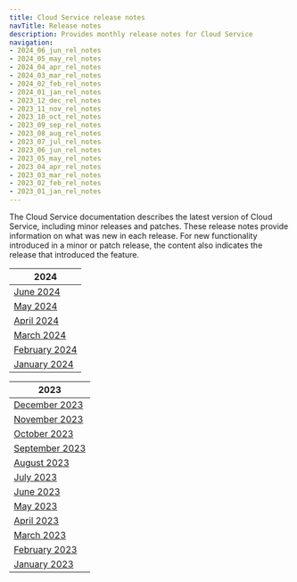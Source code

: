 ```yaml
---
title: Cloud Service release notes
navTitle: Release notes
description: Provides monthly release notes for Cloud Service
navigation:
- 2024_06_jun_rel_notes
- 2024_05_may_rel_notes
- 2024_04_apr_rel_notes
- 2024_03_mar_rel_notes
- 2024_02_feb_rel_notes
- 2024_01_jan_rel_notes
- 2023_12_dec_rel_notes
- 2023_11_nov_rel_notes
- 2023_10_oct_rel_notes
- 2023_09_sep_rel_notes
- 2023_08_aug_rel_notes
- 2023_07_jul_rel_notes
- 2023_06_jun_rel_notes
- 2023_05_may_rel_notes
- 2023_04_apr_rel_notes
- 2023_03_mar_rel_notes
- 2023_02_feb_rel_notes
- 2023_01_jan_rel_notes
---
```


The Cloud Service documentation describes the latest version of Cloud Service, including minor releases and patches. These release notes provide information on what was new in each release. For new functionality introduced in a minor or patch release, the content also indicates the release that introduced the feature.

| 2024                                |
|--------------------------------------|
| [June 2024](2024_06_jun_rel_notes)     |
| [May 2024](2024_05_may_rel_notes)     |
| [April 2024](2024_04_apr_rel_notes)     |
| [March 2024](2024_03_mar_rel_notes)     |
| [February 2024](2024_02_feb_rel_notes)  |
| [January 2024](2024_01_jan_rel_notes)   |

| 2023                                |
|--------------------------------------|
| [December 2023](2023_12_dec_rel_notes) |
| [November 2023](2023_11_nov_rel_notes) |
| [October 2023](2023_10_oct_rel_notes)  |
| [September 2023](2023_09_sep_rel_notes)|
| [August 2023](2023_08_aug_rel_notes)   |
| [July 2023](2023_07_jul_rel_notes)     |
| [June 2023](2023_06_jun_rel_notes)     |
| [May 2023](2023_05_may_rel_notes)      |
| [April 2023](2023_04_apr_rel_notes)    |
| [March 2023](2023_03_mar_rel_notes)    |
| [February 2023](2023_02_feb_rel_notes) |
| [January 2023](2023_01_jan_rel_notes)  |
